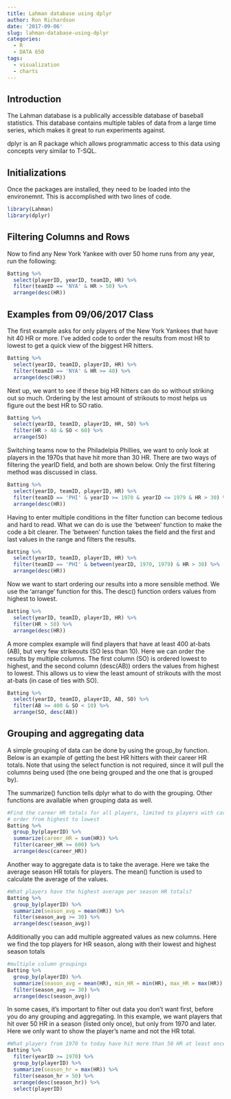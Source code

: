 ```yaml
---
title: Lahman database using dplyr
author: Ron Richardson
date: '2017-09-06'
slug: lahman-database-using-dplyr
categories:
  - R
  - DATA 650
tags:
  - visualization
  - charts
---
```


## Introduction

The Lahman database is a publically accessible database of baseball statistics. This database contains multiple tables of data from a large time series, which makes it great to run experiments against.

dplyr is an R package which allows programmatic access to this data using concepts very similar to T-SQL.

## Initializations

Once the packages are installed, they need to be loaded into the environemnt. This is accomplished with two lines of code.

```r
library(Lahman)
library(dplyr)
```


## Filtering Columns and Rows

Now to find any New York Yankee with over 50 home runs from any year, run the following:

```r
Batting %>% 
  select(playerID, yearID, teamID, HR) %>%
  filter(teamID == 'NYA' & HR > 50) %>%
  arrange(desc(HR))
```


## Examples from 09/06/2017 Class

The first example asks for only players of the New York Yankees that have hit 40 HR or more. I've added code to order the results from most HR to lowest to get a quick view of the biggest HR hitters.

```r
Batting %>%
  select(yearID, teamID, playerID, HR) %>%
  filter(teamID == 'NYA' & HR >= 40) %>%
  arrange(desc(HR))
```

Next up, we want to see if these big HR hitters can do so without striking out so much. Ordering by the lest amount of strikouts to most helps us figure out the best HR to SO ratio.

```r
Batting %>%
  select(yearID, teamID, playerID, HR, SO) %>%
  filter(HR > 40 & SO < 60) %>%
  arrange(SO)
```


Switching teams now to the Philadelpia Phillies, we want to only look at players in the 1970s that have hit more than 30 HR. There are two ways of filtering the yearID field, and both are shown below.  Only the first filtering method was discussed in class.

```r
Batting %>%
  select(yearID, teamID, playerID, HR) %>%
  filter(teamID == 'PHI' & yearID >= 1970 & yearID <= 1979 & HR > 30) %>%
  arrange(desc(HR))
```


Having to enter multiple conditions in the filter function can become tedious and hard to read. What we can do is use the 'between' function to make the code a bit clearer. The 'between' function takes the field and the first and last values in the range and filters the results.

```r
Batting %>%
  select(yearID, teamID, playerID, HR) %>%
  filter(teamID == 'PHI' & between(yearID, 1970, 1979) & HR > 30) %>%
  arrange(desc(HR))
```


Now we want to start ordering our results into a more sensible method. We use the 'arrange' function for this. The desc() function orders values from highest to lowest.

```r
Batting %>%
  select(yearID, teamID, playerID, HR) %>%
  filter(HR > 50) %>%
  arrange(desc(HR))
```


A more complex example will find players that have at least 400 at-bats (AB), but very few strikeouts (SO less than 10). Here we can order the results by multiple columns. The first column (SO) is ordered lowest to highest, and the second column (desc(AB)) orders the values from highest to lowest.  This allows us to view the least amount of strikouts with the most at-bats (in case of ties with SO).

```r
Batting %>%
  select(yearID, teamID, playerID, AB, SO) %>%
  filter(AB >= 400 & SO < 10) %>%
  arrange(SO, desc(AB))
```


## Grouping and aggregating data

A simple grouping of data can be done by using the group_by function. Below is an example of getting the best HR hitters with their career HR totals. Note that using the select function is not required, since it will pull the columns being used (the one being grouped and the one that is grouped by).

The summarize() function tells dplyr what to do with the grouping.  Other functions are available when grouping data as well.

```r
#Find the career HR totals for all players, limited to players with career total of 600 or more
# order from highest to lowest
Batting %>%
  group_by(playerID) %>%
  summarize(career_HR = sum(HR)) %>%
  filter(career_HR >= 600) %>%
  arrange(desc(career_HR))
```

Another way to aggregate data is to take the average.  Here we take the average season HR totals for players. The mean() function is used to calculate the average of the values.

```r
#What players have the highest average per season HR totals?
Batting %>%
  group_by(playerID) %>%
  summarize(season_avg = mean(HR)) %>%
  filter(season_avg >= 30) %>%
  arrange(desc(season_avg))
```

Additionally you can add multiple aggreated values as new columns. Here we find the top players for HR season, along with their lowest and highest season totals

```r
#multiple column groupings
Batting %>%
  group_by(playerID) %>%
  summarize(season_avg = mean(HR), min_HR = min(HR), max_HR = max(HR)) %>%
  filter(season_avg >= 30) %>%
  arrange(desc(season_avg))
```


In some cases, it's important to filter out data you don't want first, before you do any grouping and aggregating.  In this example, we want players that hit over 50 HR in a season (listed only once), but only from 1970 and later.  Here we only want to show the player's name and not the HR total.

```r
#What players from 1970 to today have hit more than 50 HR at least once? Don't list a player more than once.
Batting %>%
  filter(yearID >= 1970) %>%
  group_by(playerID) %>%
  summarize(season_hr = max(HR)) %>%
  filter(season_hr > 50) %>%
  arrange(desc(season_hr)) %>%
  select(playerID)
```
